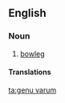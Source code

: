 ==English==

===Noun===
{{wikipedia}}
{{en-noun|head=[[genu]] [[varum]]}}

# {{medical}} [[bowleg]]

====Translations====
{{trans-see|bowleg}}

[[ta:genu varum]]